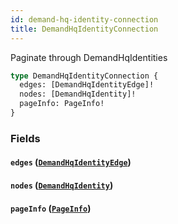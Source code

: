 ```yaml
---
id: demand-hq-identity-connection
title: DemandHqIdentityConnection
---
```



Paginate through DemandHqIdentities


```graphql
type DemandHqIdentityConnection {
  edges: [DemandHqIdentityEdge]!
  nodes: [DemandHqIdentity]!
  pageInfo: PageInfo!
}
```


### Fields

#### `edges` ([`DemandHqIdentityEdge`](/developers/demandhq-apis/demand-api/graphql/reference/objects/demand-hq-identity-edge))




#### `nodes` ([`DemandHqIdentity`](/developers/demandhq-apis/demand-api/graphql/reference/objects/demand-hq-identity))




#### `pageInfo` ([`PageInfo`](/developers/demandhq-apis/demand-api/graphql/reference/objects/page-info))







